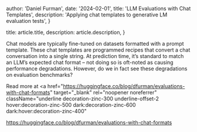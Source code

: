 
  author: 'Daniel Furman',
  date: '2024-02-01',
  title: 'LLM Evaluations with Chat Templates',
  description:
    'Applying chat templates to generative LM evaluation tests',
}

  title: article.title,
  description: article.description,
}


Chat models are typically fine-tuned on datasets formatted with a prompt template. 
These chat templates are programmed recipes that convert a chat conversation into a single string. 
At prediction time, it’s standard to match an LLM’s expected chat format – not doing so is oft-noted as causing performance degradations. 
However, do we in fact see these degradations on evaluation benchmarks?

Read more at <a
  href="https://huggingface.co/blog/dfurman/evaluations-with-chat-formats"
  target="_blank"
  rel="noopener noreferrer"
  className="underline decoration-zinc-300 underline-offset-2 hover:decoration-zinc-500 dark:decoration-zinc-600 dark:hover:decoration-zinc-400"
>
  https://huggingface.co/blog/dfurman/evaluations-with-chat-formats
</a>